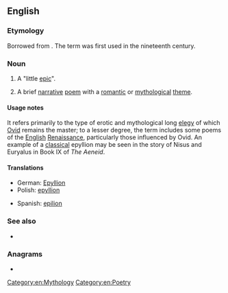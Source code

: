 ==English==

===Etymology===
Borrowed from {{bor|en|grc|ἐπύλλιον}}. The term was first used in the nineteenth century.

===Noun===
{{en-noun|epyllia|s}}

# {{lb|en|literary}} A "little [[epic]]".
# {{lb|en|literary}} A brief [[narrative]] [[poem]] with a [[romantic]] or [[mythological]] [[theme]].

====Usage notes====
It refers primarily to the type of erotic and mythological long [[elegy]] of which [[Ovid]] remains the master; to a lesser degree, the term includes some poems of the [[English]] [[Renaissance]], particularly those influenced by Ovid. An example of a [[classical]] epyllion may be seen in the story of Nisus and Euryalus in Book IX of ''The Aeneid''.

====Translations====
{{trans-top|little epic poem}}
* German: [[Epyllion#German|Epyllion]]
* Polish: [[epyllion#Polish|epyllion]]
{{trans-mid}}
* Spanish: [[epilion#Spanish|epilion]]
{{trans-bottom}}

===See also===
* {{pedia|Epic poetry}}

===Anagrams===
* {{anagrams|en|polyline}}

[[Category:en:Mythology]]
[[Category:en:Poetry]]